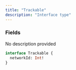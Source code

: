 ```yaml
---
title: "Trackable"
description: "Interface type"
---
```


### Fields

<ResponseField name="networkId" type="Int!" required>
  No description provided
</ResponseField>


```graphql Trackable
interface Trackable {
  networkId: Int!
}
```

